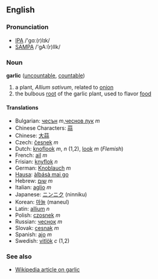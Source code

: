 ==English==

===Pronunciation===
*[[w:IPA|IPA]] /'gɑː(r)lɪk/
*[[w:SAMPA|SAMPA]] /'gA:(r)lIk/

===Noun===
'''garlic''' ([[uncountable]], [[countable]])

# a plant, ''Allium sativum'', related to [[onion]]
# the bulbous [[root]] of the garlic plant, used to flavor [[food]]

====Translations====
*Bulgarian: [[чесън]] ''m'',[[чеснов лук]] ''m'' 
*Chinese Characters: [[蒜]]
*Chinese: [[大蒜]]
*Czech: [[česnek]] ''m''
*Dutch: [[knoflook]] ''m'', ''n'' (1,2), [[look]] ''m'' (''Flemish'')
*French: [[ail]] ''m''
*Frisian: [[knyflok]] ''n''
*German: [[Knoblauch]] ''m''
*[[Hausa]]: [[àlbásà mai go]]
*Hebrew: [[שום]] ''m''
*Italian: [[aglio]] ''m''
*Japanese: [[ニンニク]] (ninniku)
*Korean: [[마늘]] (maneul)
*Latin: [[allium]] ''n''
*Polish: [[czosnek]] ''m''
*Russian: [[чеснок]] ''m''
*Slovak: [[cesnak]] ''m''
*Spanish: [[ajo]] ''m''
*Swedish: [[vitlök]] ''c'' (1,2)

===See also===

*[[en:garlic|Wikipedia article on garlic]]